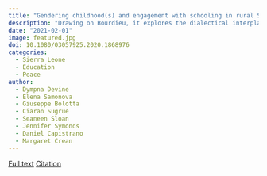 ```yaml
---
title: "Gendering childhood(s) and engagement with schooling in rural Sierra Leone"
description: "Drawing on Bourdieu, it explores the dialectical interplay between gendered and generational structures, understood as the gendered habitus, in a wider context of structural poverty, uneven and fragile post-colonial restructuring and development"
date: "2021-02-01"
image: featured.jpg
doi: 10.1080/03057925.2020.1868976
categories:
  - Sierra Leone
  - Education
  - Peace
author: 
  - Dympna Devine
  - Elena Samonova
  - Giuseppe Bolotta
  - Ciaran Sugrue
  - Seaneen Sloan
  - Jennifer Symonds
  - Daniel Capistrano
  - Margaret Crean
---
```



[Full text](https://doi.org/10.1080/03057925.2020.1868976){.btn .btn-lg .btn-primary}   [Citation](./cite.bib){.btn .btn-lg .btn-info}
